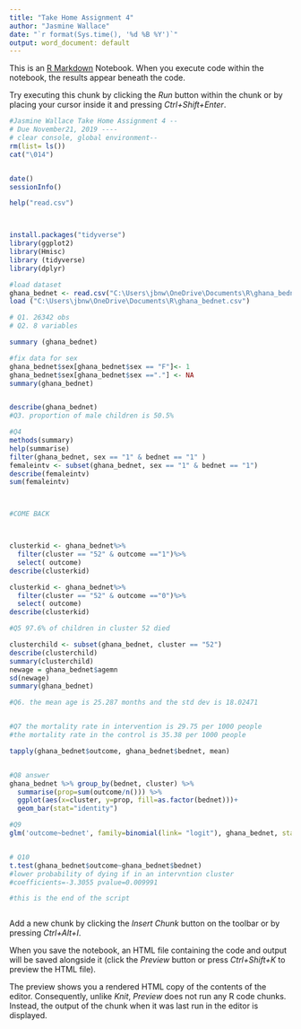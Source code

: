 ---
title: "Take Home Assignment 4"
author: "Jasmine Wallace"
date: "`r format(Sys.time(), '%d %B %Y')`"
output: word_document: default
---

This is an [R Markdown](http://rmarkdown.rstudio.com) Notebook. When you execute code within the notebook, the results appear beneath the code. 

Try executing this chunk by clicking the *Run* button within the chunk or by placing your cursor inside it and pressing *Ctrl+Shift+Enter*. 

```{r}
#Jasmine Wallace Take Home Assignment 4 --
# Due November21, 2019 ---- 
# clear console, global environment--
rm(list= ls())
cat("\014")


date()
sessionInfo()

help("read.csv")



install.packages("tidyverse")
library(ggplot2)
library(Hmisc)
library (tidyverse)
library(dplyr)

#load dataset
ghana_bednet <- read.csv("C:\Users\jbnw\OneDrive\Documents\R\ghana_bednet.csv")
load ("C:\Users\jbnw\OneDrive\Documents\R\ghana_bednet.csv")

# Q1. 26342 obs
# Q2. 8 variables

summary (ghana_bednet)

#fix data for sex
ghana_bednet$sex[ghana_bednet$sex == "F"]<- 1
ghana_bednet$sex[ghana_bednet$sex =="."] <- NA
summary(ghana_bednet)


describe(ghana_bednet)
#Q3. proportion of male children is 50.5%

#Q4
methods(summary)
help(summarise)
filter(ghana_bednet, sex == "1" & bednet == "1" )
femaleintv <- subset(ghana_bednet, sex == "1" & bednet == "1")
describe(femaleintv)
sum(femaleintv)



#COME BACK



clusterkid <- ghana_bednet%>%
  filter(cluster == "52" & outcome =="1")%>%
  select( outcome)
describe(clusterkid)

clusterkid <- ghana_bednet%>%
  filter(cluster == "52" & outcome =="0")%>%
  select( outcome)
describe(clusterkid)

#Q5 97.6% of children in cluster 52 died

clusterchild <- subset(ghana_bednet, cluster == "52")
describe(clusterchild)
summary(clusterchild)
newage = ghana_bednet$agemn
sd(newage)
summary(ghana_bednet)

#Q6. the mean age is 25.287 months and the std dev is 18.02471


#Q7 the mortality rate in intervention is 29.75 per 1000 people
#the mortality rate in the control is 35.38 per 1000 people

tapply(ghana_bednet$outcome, ghana_bednet$bednet, mean)


#Q8 answer
ghana_bednet %>% group_by(bednet, cluster) %>%
  summarise(prop=sum(outcome/n())) %>%
  ggplot(aes(x=cluster, y=prop, fill=as.factor(bednet)))+
  geom_bar(stat="identity")

#Q9
glm('outcome~bednet', family=binomial(link= "logit"), ghana_bednet, start = NULL)


# Q10
t.test(ghana_bednet$outcome~ghana_bednet$bednet)
#lower probability of dying if in an intervntion cluster
#coefficients=-3.3055 pvalue=0.009991

#this is the end of the script
```

```{r}

```

Add a new chunk by clicking the *Insert Chunk* button on the toolbar or by pressing *Ctrl+Alt+I*.

When you save the notebook, an HTML file containing the code and output will be saved alongside it (click the *Preview* button or press *Ctrl+Shift+K* to preview the HTML file).

The preview shows you a rendered HTML copy of the contents of the editor. Consequently, unlike *Knit*, *Preview* does not run any R code chunks. Instead, the output of the chunk when it was last run in the editor is displayed.
